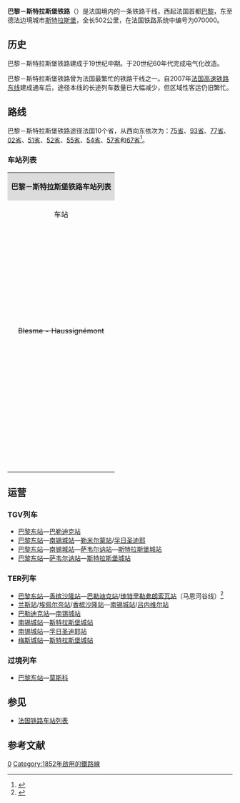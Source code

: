 {{noteTA
|T=zh-cn:巴黎－斯特拉斯堡铁路;zh-tw:巴黎－史特拉斯堡鐵路
|1=斯特拉斯堡=>zh-tw:史特拉斯堡}}
{{Infobox rail system-route
|box_width=
|rail_name=巴黎－斯特拉斯堡铁路<br>Ligne de Paris-Est à Strasbourg-Ville
|banner_color=
|sec_banner_color=
|logo_filename={{法国交通标志/铁路|070000}}
|image_width=
|logo_bgcolor=
|logo_note=
|image =Ligne Paris - Strasbourg.svg
|imagesize=
|caption=巴黎－斯特拉斯堡铁路线路图
|system_map=
|mapimage_width=
|map_bgcolor=
|locale={{FRA}}
|service_type=客货共用、干线铁路
|start=[[巴黎东站|巴黎东站]]、[[斯特拉斯堡城站|斯特拉斯堡城站]]
|begin_operation=
|end_operation=
|operation_note=
|system_length=公里
|length_in_operation=
|total_length=
|status=使用中
|line_title=线路
|lines=[[复线铁路|复线铁路]]
|stations= 
|route_title=线路
|main_route=
|secondary_route=
|branch_route=
|standard=
|main_stations=[[巴黎东站|巴黎东站]]、[[莫城站|莫城站]]、[[沙托蒂耶里站|沙托蒂耶里站]]、[[埃佩尔奈站|埃佩尔奈站]]、[[香槟沙隆站|香槟沙隆站]]、[[巴勒迪克站|巴勒迪克站]]、[[南锡城站|南锡城站]]、[[斯特拉斯堡城站|斯特拉斯堡城站]]
|ridership=
|fleet_size=
|max_speed= 120-220km/h
|track_gauge={{standard gauge}}（[[标准轨|标准轨]]）
|distance_between_mainlines=
|min_radius=
|max_grade=
|block_signal=自动闭塞
|electrified=[[接触网供电|接触网供电]]：50Hz 25,000V
|depot=
|operator={{法国交通数据|sncf}}
|franchise=
|hq=
|key_person=
|website=
|route_map={{巴黎－斯特拉斯堡铁路RDT}}
|collapsed=
}}

'''巴黎－斯特拉斯堡铁路'''（{{lang-fr|Ligne de Paris-Est à Strasbourg-Ville}}）是法国境内的一条铁路干线，西起法国首都[[巴黎|巴黎]]，东至德法边境城市[[斯特拉斯堡|斯特拉斯堡]]，全长502公里，在法国铁路系统中编号为070000。

==历史==

巴黎－斯特拉斯堡铁路建成于19世纪中期。于20世纪60年代完成电气化改造。

巴黎－斯特拉斯堡铁路曾为法国最繁忙的铁路干线之一。自2007年[[法国高速铁路东线|法国高速铁路东线]]建成通车后，途径本线的长途列车数量已大幅减少，但区域性客运仍旧繁忙。

==路线==

巴黎－斯特拉斯堡铁路途径法国10个省，从西向东依次为：[[巴黎|75省]]、[[塞纳-圣但尼省|93省]]、[[塞纳-马恩省|77省]]、[[埃纳省|02省]]、[[马恩省|51省]]、[[上马恩省|52省]]、[[默兹省|55省]]、[[默尔特-摩泽尔省|54省]]、[[摩泽尔省|57省]]和[[下莱茵省|67省]]<ref name="geo">{{Cite web|url=https://www.geoportail.gouv.fr/carte|title=Carte|accessdate=2019-12-13|author=Géoportail|language=fr|publisher=Géoportail|archive-url=https://web.archive.org/web/20170129154129/https://www.geoportail.gouv.fr/carte/|archive-date=2017-01-29|dead-url=yes}}</ref>。

===车站列表===

{| class="wikitable mw-collapsible " style="margin:1em auto 1em auto; font-size:smaller"
|colspan="5" align="center" style="background:#DCDCDC"|'''巴黎－斯特拉斯堡铁路车站列表'''
|-
!align="center" |车站
!align="center" |公里数
!align="center" |交汇路线
!align="center" |本线停靠车种
!align="center" |可换乘交通
|-
|align="center"|{{Arret|Paris-Est|[[巴黎东站|巴黎东站]]}}
|0
|
|align="center"|{{法国交通数据|tgv}}<br>[[城际快车|'''ICE''']]<br>{{法国交通数据|ter|ges}}<br>{{法国交通数据|tn}} {{法国交通数据|tn|p}}
|{{法国交通数据|ratp}} {{法国交通数据|ratp|m}} {{M4-Paris_logo}} {{M5-Paris_logo}} <br>{{法国交通数据|ratp}} {{法国交通数据|ratp|bus}}<br>{{法国交通数据|rer}} {{法国交通数据|rer|a}} {{法国交通数据|rer|d}}
|-
|align="center"|{{Arret|Rosa Parks|[[罗萨·帕克斯站|罗萨·帕克斯站]]}}
|2.490
|
|align="center"|{{法国交通数据|rer}} {{法国交通数据|rer|e}}
|{{法国交通数据|ratp}} {{法国交通数据|ratp|bus}}
|-
|align="center"|{{Arret|Pantin|[[庞坦站|庞坦站]]}}
|4.460
|
|align="center"|{{法国交通数据|rer}} {{法国交通数据|rer|e}}
|{{法国交通数据|ratp}} {{法国交通数据|ratp|bus}}
|-
|align="center"|{{Arret|Noisy-le-Sec|[[努瓦西勒塞克站|努瓦西勒塞克站]]}}
|8.910
|{{法国交通标志/铁路|001000}} [[巴黎－米卢斯铁路|巴黎－米卢斯铁路]]↙
|align="center"|{{法国交通数据|rer}} {{法国交通数据|rer|e}}
|{{法国交通数据|ratp}} {{法国交通数据|ratp|bus}}<br>{{法国交通数据|ratp}} {{法国交通数据|idf|t}} {{法国交通数据|idf|t|1}}
|-
|align="center"|{{Arret|Bondy|[[邦迪站|邦迪站]]}}
|11.274
|{{法国交通标志/铁路|958000}} {{link-fr|邦迪－欧奈苏布瓦铁路|Ligne de Bondy à Aulnay-sous-Bois}}↘
|align="center"|{{法国交通数据|rer}} {{法国交通数据|rer|e}}
|{{法国交通数据|ratp}} {{法国交通数据|ratp|bus}}<br>{{法国交通数据|ratp}} {{法国交通数据|idf|t}} {{法国交通数据|idf|t|4}}
|-
|align="center"|{{Arret|Le Raincy - Villemomble<br> - Montfermeil|[[勒兰西-维勒蒙布勒-蒙费尔梅伊站|勒兰西-维勒蒙布勒<br>-蒙费尔梅伊站]]}}
|12.980
|
|align="center"|{{法国交通数据|rer}} {{法国交通数据|rer|e}}
|{{法国交通数据|ratp}} {{法国交通数据|ratp|bus}}<br>{{法国交通数据|93}}
|-
|align="center"|{{Arret|Gagny|[[加尼站|加尼站]]}}
|14.055
|
|align="center"|{{法国交通数据|rer}} {{法国交通数据|rer|e}}
|{{法国交通数据|ratp}} {{法国交通数据|ratp|bus}}<br>{{法国交通数据|93}}
|-
|align="center"|{{Arret|Le Chénay - Gagny|[[勒谢奈-加尼站|勒谢奈-加尼站]]}}
|16.260
|
|align="center"|{{法国交通数据|rer}} {{法国交通数据|rer|e}}
|{{法国交通数据|93}}
|-
|align="center"|{{Arret|Chelles - Gournay|[[谢勒-古尔奈站|谢勒-古尔奈站]]}}
|18.310
|
|align="center"|{{法国交通数据|rer}} {{法国交通数据|rer|e}}<br>{{法国交通数据|tn}} {{法国交通数据|tn|p}} 
|{{法国交通数据|ratp}} {{法国交通数据|ratp|bus}}<br>{{法国交通数据/城市公共交通|谢勒}}<br>{{法国交通数据|93}}
|-
|align="center"|{{Arret|Vaire - Torcy|[[韦尔-托尔西站|韦尔-托尔西站]]}}
|22.483
|{{法国交通标志/铁路|005000}} [[东部高速铁路|东部高速铁路]]↘
|align="center"|{{法国交通数据|tn}} {{法国交通数据|tn|p}} 
|{{法国交通数据|car|77}}<br>{{法国交通数据|ratp|bus}}<br>{{法国交通数据/城市公共交通|谢勒}}
|-
|align="center"|{{Arret|Lagny - Thorigny|[[拉尼-托里尼站|拉尼-托里尼站]]}}
|27.352
|
|align="center"|{{法国交通数据|tn}} {{法国交通数据|tn|p}} 
|{{法国交通数据/城市公共交通|马恩拉瓦莱}}<br>{{法国交通数据/城市公共交通|谢勒}}
|-
|align="center"|{{Arret|Esbly|[[埃斯布利站|埃斯布利站]]}}
|36.142
|{{法国交通标志/铁路|071000}} {{link-fr|埃斯布利－克雷西拉沙佩勒铁路|Ligne d'Esbly à Crécy-la-Chapelle}}↖
|align="center"|{{法国交通数据|tn}} {{法国交通数据|tn|p}} 
|{{法国交通数据/城市公共交通|马恩拉瓦莱}}<br>{{法国交通数据/城市公共交通|谢勒}}
|-
|align="center"|{{Arret|Meaux|[[莫城站|莫城站]]}}
|44.135
|
|align="center"|{{法国交通数据|tn}} {{法国交通数据|tn|p}} 
|{{法国交通数据|car|77}}<br>{{法国交通数据/城市公共交通|莫城}}
|-
|align="center"|{{Arret|Trilport|[[特里尔波尔站|特里尔波尔站]]}}
|50.240
|{{法国交通标志/铁路|072000}} {{link-fr|特里尔波尔－巴佐什铁路|Ligne de Trilport à Bazoches}}↘
|align="center"|{{法国交通数据|tn}} {{法国交通数据|tn|p}} 
|{{法国交通数据|car|77}}<br>{{法国交通数据/城市公共交通|莫城}}
|-
|align="center"|{{Arret|Changy - Saint-Jean|[[尚日-圣让站|尚日-圣让站]]}}
|57.691
|
|align="center"|{{法国交通数据|tn}} {{法国交通数据|tn|p}} 
|
|-
|align="center"|{{Arret|La Ferté-sous-Jouarre|[[拉费泰苏茹阿尔站|拉费泰苏茹阿尔站]]}}
|65.154
|
|align="center"|{{法国交通数据|tn}} {{法国交通数据|tn|p}} 
|{{法国交通数据|car|77}}
|-
|align="center"|{{Arret|Nanteuil - Saâcy|[[楠特伊-萨阿西站|楠特伊-萨阿西站]]}}
|73.816
|
|align="center"|{{法国交通数据|tn}} {{法国交通数据|tn|p}} 
|
|-
|align="center"|{{Arret|Nogent-L'Artaud - Charlie|[[诺让拉尔托-沙尔利站|诺让拉尔托-沙尔利站]]}}
|83.778
|
|align="center"|{{法国交通数据|tn}} {{法国交通数据|tn|p}} 
|
|-
|align="center"|{{Arret|Chézy-sur-Marne|[[马恩河畔谢济站|马恩河畔谢济站]]}}
|88.065
|
|align="center"|{{法国交通数据|tn}} {{法国交通数据|tn|p}} 
|{{法国交通数据|car|77}}
|-
|align="center"|{{Arret|Château-Thierry|[[蒂耶里堡站|蒂耶里堡站]]}}
|94.488
|
|align="center"|{{法国交通数据|tn}} {{法国交通数据|tn|p}}<br>{{法国交通数据|ter|ges}} 
|{{法国交通数据|car|02}}
|-
|align="center"|<s>{{lang|fr|Mézy}}</s><br><s>{{link-fr|梅济站|Gare de Mézy}}</s>
|103.169
|
|align="center"|（货运）
|
|-
|align="center"|{{Arret|Dormans|[[多尔芒站|多尔芒站]]}}
|116.401
|
|align="center"|{{法国交通数据|ter|ges}} 
|
|-
|align="center"|{{Arret|Epernay|[[埃佩尔奈站|埃佩尔奈站]]}}
|141.395
|{{法国交通标志/铁路|074000}} [[埃佩尔奈－兰斯铁路|埃佩尔奈－兰斯铁路]]↘
|align="center"|{{法国交通数据|ter|ges}} 
|{{法国交通数据|car|51}}<br>{{法国交通数据/城市公共交通|埃佩尔奈}}
|-
|align="center"|{{Arret|Châlons-en-Champagne|[[香槟沙隆站|香槟沙隆站]]}}
|169.738
|{{法国交通标志/铁路|081000}} [[香槟沙隆－兰斯铁路|香槟沙隆－兰斯铁路]]↗
|align="center"|{{法国交通数据|tgv}}<br>{{法国交通数据|ter|ges}} 
|{{法国交通数据|car|51}}<br>{{法国交通数据/城市公共交通|香槟沙隆}}
|-
|align="center"|{{Arret|Vitry-le-François|[[维特里勒弗朗索瓦站|维特里勒弗朗索瓦站]]}}
|204.898
|
|align="center"|{{法国交通数据|tgv}}<br>{{法国交通数据|ter|ges}} 
|{{法国交通数据|car}}<br>{{法国交通数据/城市公共交通|维特里勒弗朗索瓦}}
|-
|align="center"|<s>Blesme - Haussignémont<br>{{link-fr|布莱姆-欧西涅蒙站|Gare de Blesme - Haussignémont}}</s>
|217.109
|{{法国交通标志/铁路|002000}} [[布莱姆-欧西涅蒙－肖蒙铁路|布莱姆-欧西涅蒙－肖蒙铁路]]↙
|align="center"|（关闭）
|
|-
|align="center"|{{Arret|Révigny|[[雷维尼站|雷维尼站]]}}
|238.040
|
|align="center"|{{法国交通数据|ter|ges}}
|{{法国交通数据|car}}
|-
|align="center"|{{Arret|Bar-le-Duc|[[巴勒迪克站|巴勒迪克站]]}}
|253.558
|
|align="center"|{{法国交通数据|tgv}}<br>{{法国交通数据|ter|ges}}
|{{法国交通数据|car|55}}<br>{{法国交通数据/城市公共交通|巴勒迪克}}
|-
|align="center"|{{Arret|Nançois - Tronville|[[楠苏瓦-特龙维尔站|楠苏瓦-特龙维尔站]]}}
|264.947
|{{法国交通标志/铁路|027000}} [[楠苏瓦-特龙维尔－讷沙托铁路|楠苏瓦-特龙维尔－讷沙托铁路]]↙
|align="center"|{{法国交通数据|ter|ges}}
|
|-
|align="center"|{{Arret|Léroville|[[莱鲁维尔站|莱鲁维尔站]]}}
|288.718
|{{法国交通标志/铁路|089000}} [[莱鲁维尔－梅斯铁路|莱鲁维尔－梅斯铁路]]↘
|align="center"|{{法国交通数据|ter|ges}}
|
|-
|align="center"|{{Arret|Commercy|[[科梅尔西站|科梅尔西站]]}}
|294.011
|{{法国交通标志/铁路|089000}} [[莱鲁维尔－梅斯铁路|莱鲁维尔－梅斯铁路]]<small>（联络线）</small>↗
|align="center"|{{法国交通数据|ter|ges}}
|{{法国交通数据|car|55}}
|-
|align="center"|{{Arret|Pagny-sur-Meuse|[[默兹河畔帕尼站|默兹河畔帕尼站]]}}
|307.863
|{{法国交通标志/铁路|026000}} [[博洛涅－默兹河畔帕尼铁路|博洛涅－默兹河畔帕尼铁路]]↙
|align="center"|{{法国交通数据|ter|ges}}
|
|-
|align="center"|{{Arret|Foug|[[富镇站|富镇站]]}}
|312.613
|{{法国交通标志/铁路|032000}} [[屈尔蒙-沙兰德雷－图勒铁路|屈尔蒙-沙兰德雷－图勒铁路]]<small>（联络线）</small>↙
|align="center"|{{法国交通数据|ter|ges}} 
|
|-
|align="center"|{{Arret|Toul|[[图勒站|图勒站]]}}
|319.378
|{{法国交通标志/铁路|032000}} [[屈尔蒙-沙兰德雷－图勒铁路|屈尔蒙-沙兰德雷－图勒铁路]]↖
|align="center"|{{法国交通数据|ter|ges}} 
|{{法国交通数据/城市公共交通|图勒}}<br>{{法国交通数据|car|54}}
|-
|align="center"|{{Arret|Fontenoy-sur-Moselle|[[摩泽尔河畔丰特努瓦站|摩泽尔河畔丰特努瓦站]]}}
|328.138
|
|align="center"|{{法国交通数据|ter|ges}} 
|
|-
|align="center" rowspan=2|{{Arret|Liverdun|[[利韦尔坦站|利韦尔坦站]]}}
|337.393
|
|align="center"|{{法国交通数据|ter|ges}} 
|
|-
|340.647
|{{法国交通标志/铁路|090000}} [[弗鲁阿尔－诺韦昂铁路|弗鲁阿尔－诺韦昂铁路]]联络线<small>（梅斯方向）</small>↘
|
|
|-
|align="center"|{{Arret|Frouard|[[弗鲁阿尔站|弗鲁阿尔站]]}}
|344.266
|{{法国交通标志/铁路|090000}} [[弗鲁阿尔－诺韦昂铁路|弗鲁阿尔－诺韦昂铁路]]↗
|align="center"|{{法国交通数据|ter|ges}} 
|{{法国交通数据/城市公共交通|南锡郊区}}
|-
|align="center"|{{Arret|Champigneulles|[[尚皮尼厄勒站|尚皮尼厄勒站]]}}
|347.179
|
|align="center"|{{法国交通数据|ter|ges}} 
|{{法国交通数据/城市公共交通|南锡}}<br>{{法国交通数据|car|54}}
|-
|align="center"|{{Arret|Nancy-Ville|[[南锡城站|南锡城站]]}}
|352.431
|
|align="center"|{{法国交通数据|tgv}}<br>{{法国交通数据|ouigo}}<br>{{法国交通数据|ter|ges}} 
|{{法国交通数据/城市公共交通|南锡}}<br>{{法国交通数据|car|54}}<br>{{Flixbus logo}}
|-
|align="center"|{{Arret|Jarville-la-Malgrange|[[雅维尔拉马尔格朗日站|雅维尔拉马尔格朗日站]]}}
|355.516
|{{法国交通标志/铁路|040000}} [[雅维尔拉马尔格朗日－米尔库尔铁路|雅维尔拉马尔格朗日－米尔库尔铁路]]↙
|align="center"|{{法国交通数据|ter|ges}} 
|
|-
|align="center"|{{Arret|Lavilleneuve-devant-Nancy|[[南锡前新城站|南锡前新城站]]}}
|357.951
|
|align="center"|{{法国交通数据|ter|ges}} 
|
|-
|align="center"|{{Arret|Varengéville - Saint-Nicolas|[[瓦朗热维尔-圣尼古拉站|瓦朗热维尔-圣尼古拉站]]}}
|365.396
|
|align="center"|{{法国交通数据|ter|ges}} 
|
|-
|align="center"|{{Arret|Dombasle-sur-Meurthe|[[默尔特河畔栋巴勒站|默尔特河畔栋巴勒站]]}}
|368.080
|
|align="center"|{{法国交通数据|ter|ges}} 
|
|-
|align="center"|{{Arret|Rosière-aux-Salines|[[罗西耶尔欧萨利讷站|罗西耶尔欧萨利讷站]]}}
|370.143
|{{法国交通标志/铁路|039000}} {{link-fr|图勒－罗西耶尔欧萨利讷铁路|Ligne de Toul à Rosières-aux-Salines}}（货运）↖
|align="center"|{{法国交通数据|ter|ges}} 
|
|-
|align="center"|{{Arret|Blainville - Damelevières|[[布兰维尔-达姆勒维耶尔站|布兰维尔-达姆勒维耶尔站]]}}
|375.464
|{{法国交通标志/铁路|042000}} [[布兰维尔-达姆勒维耶尔－吕尔铁路|布兰维尔－吕尔铁路]]↙
|align="center"|{{法国交通数据|ter|ges}} 
|
|-
|align="center"|{{Arret|Mont-sur-Meurthe|[[默尔特河畔蒙站|默尔特河畔蒙站]]}}
|380.354
|
|align="center"|{{法国交通数据|ter|ges}} 
|
|-
|align="center"|{{Arret|Lunéville|[[吕内维尔站|吕内维尔站]]}}
|385.178
|{{法国交通标志/铁路|067000}} [[吕内维尔－圣迪耶铁路|吕内维尔－圣迪耶铁路]]↙
|align="center"|{{法国交通数据|tgv}}<br>{{法国交通数据|ter|ges}} 
|{{法国交通数据/城市公共交通|吕内维尔}}<br>{{法国交通数据|car|54}}
|-
|align="center"|{{Arret|Igney - Avricourt|[[伊涅-阿夫里库尔站|伊涅-阿夫里库尔站]]}}
|409.589
|
|align="center"|{{法国交通数据|ter|ges}} 
|
|-
|align="center"|{{lang|fr|Héming}}<br>{{link-fr|埃曼站|Gare de Héming}}
|423.288
|
|align="center"|（货运）
|
|-
|align="center"|{{Arret|Sarrebourg|[[萨尔堡站|萨尔堡站]]}}
|431.825
|{{法国交通标志/铁路|140000}} [[雷丹－梅斯铁路|雷丹－梅斯铁路]]<small>（联络线）</small>↘
|align="center"|{{法国交通数据|tgv}}<br>{{法国交通数据|ter|ges}} 
|{{法国交通数据|car|ges}}<br>{{法国交通数据|car|57}}
|-
|align="center"|{{Arret|Réding|[[雷丹站|雷丹站]]}}
|435.200
|{{法国交通标志/铁路|140000}} [[雷丹－梅斯铁路|雷丹－梅斯铁路]]↗
|align="center"|{{法国交通数据|ter|ges}} 
|{{法国交通数据|car|ges}}<br>{{法国交通数据|car|57}}
|-
|align="center"|{{Arret|Lutzelbourg|[[吕策尔堡站|吕策尔堡站]]}}
|447.983
|
|align="center"|{{法国交通数据|ter|ges}} 
|{{法国交通数据|car|57}}
|-
|align="center"|{{Arret|Saverne|[[萨韦尔讷站|萨韦尔讷站]]}}
|458.011
|
|align="center"|{{法国交通数据|tgv}}<br>{{法国交通数据|ter|ges}} 
|{{法国交通数据/城市公共交通|萨韦尔讷}}<br>{{法国交通数据|car|67}}
|-
|align="center"|{{Arret|Steinbourg|[[什泰因堡站|什泰因堡站]]}}
|462.475
|
|align="center"|{{法国交通数据|ter|ges}} 
|{{法国交通数据|car|67}}
|-
|align="center"|{{Arret|Dettvillers|[[代特维莱尔站|代特维莱尔站]]}}
|466.462
|
|align="center"|{{法国交通数据|ter|ges}} 
|
|-
|align="center"|{{Arret|Wilwisheim|[[维尔维赛姆站|维尔维赛姆站]]}}
|469.674
|
|align="center"|{{法国交通数据|ter|ges}} 
|
|-
|align="center"|{{Arret|Hochfelden|[[奥克费尔登站|奥克费尔登站]]}}
|474.548
|
|align="center"|{{法国交通数据|ter|ges}} 
|
|-
|align="center"|{{Arret|Schwindratzheim|[[什温德拉蔡姆站|什温德拉蔡姆站]]}}
|476.648
|
|align="center"|{{法国交通数据|ter|ges}} 
|
|-
|align="center"|{{Arret|Mommenheim|[[莫默奈姆站|莫默奈姆站]]}}
|479.729
|{{法国交通标志/铁路|161000}} {{link-fr|莫默奈姆－萨尔格米讷铁路|Ligne de Mommenheim à Sarreguemines}}↗
|align="center"|{{法国交通数据|ter|ges}} 
|
|-
|align="center"|{{Arret|Brumath|[[布吕马特站|布吕马特站]]}}
|484.854
|
|align="center"|{{法国交通数据|ter|ges}} 
|{{法国交通数据|car|67}}
|-
|align="center"|{{Arret|Stephansfeld|[[斯特凡斯费尔德站|斯特凡斯费尔德站]]}}
|486.574
|
|align="center"|{{法国交通数据|ter|ges}} 
|{{法国交通数据|car|67}}
|-
|align="center"|{{Arret|Vendenheim|[[文德奈姆站|文德奈姆站]]}}
|492.396
|{{法国交通标志/铁路|005000}} [[东部高速铁路|东部高速铁路]]↖<br>{{法国交通标志/铁路|146000}} [[文德奈姆－维桑堡铁路|文德奈姆－维桑堡铁路]]↗
|align="center"|{{法国交通数据|ter|ges}} 
|{{法国交通数据|car|67}}
|-
|align="center"|{{Arret|Mundolsheom|[[蒙多尔赛姆站|蒙多尔赛姆站]]}}
|494.741
|
|align="center"|{{法国交通数据|ter|ges}} 
|{{法国交通数据|car|67}}
|-
|align="center"|{{Arret|Hausbergen|[[奥斯贝尔根站|奥斯贝尔根站]]}}
|497.208
|
|align="center"|（编组站）
|
|-
|align="center"|{{Arret|Strasbourg-Ville|[[斯特拉斯堡城站|斯特拉斯堡城站]]}}
|502.000
|{{法国交通标志/铁路|145000}} [[斯特拉斯堡－洛泰堡铁路|斯特拉斯堡－洛泰堡铁路]]↗<br>{{法国交通标志/铁路|115000}} [[斯特拉斯堡－圣路易铁路|斯特拉斯堡－圣路易铁路]]↓<br>{{法国交通标志/铁路|110000}} [[斯特拉斯堡－圣迪耶铁路|斯特拉斯堡－圣迪耶铁路]]↙<br>{{法国交通标志/铁路|142000}} {{link-fr|斯特拉斯堡－莱茵港铁路|Ligne de Strasbourg-Ville à Strasbourg-Port-du-Rhin}}↘
|align="center"|{{法国交通数据|tgv}}<br>{{法国交通数据|ouigo}}<br>[[城际快车|'''ICE''']]<br>{{法国交通数据|ter|ges}} 
|{{法国交通数据|car|67}}<br>{{法国交通数据/城市公共交通|斯特拉斯堡}}
|}

==运营==

===TGV列车===

* [[巴黎东站|巴黎东站]]—[[巴勒迪克站|巴勒迪克站]]
* [[巴黎东站|巴黎东站]]—[[南锡城站|南锡城站]]—[[勒米尔蒙站|勒米尔蒙站]]/[[孚日圣迪耶站|孚日圣迪耶]]
* [[巴黎东站|巴黎东站]]—[[南锡城站|南锡城站]]—[[萨韦尔讷站|萨韦尔讷站]]—[[斯特拉斯堡城站|斯特拉斯堡城站]]
* [[巴黎东站|巴黎东站]]—[[萨韦尔讷站|萨韦尔讷站]]—[[斯特拉斯堡城站|斯特拉斯堡城站]]

===TER列车===

* [[巴黎东站|巴黎东站]]—[[香槟沙隆站|香槟沙隆站]]—[[巴勒迪克站|巴勒迪克站]]/[[维特里勒弗朗索瓦站|维特里勒弗朗索瓦站]]（马恩河谷线）<ref>{{Cite web|url=http://cdn.ter.sncf.com/medias/PDF/champagne_ardenne/(2)%20Horaires%20du%2011%20d%C3%A9c_tcm57-113649_tcm57-113648.pdf|title=(Bar-le-Duc) Saint-Dizier－Vitry－Châlons－Epernay－Paris|accessdate=2016-12-04|author=TER Champagne-Ardenne|date=|language=法语|publisher=}}{{Dead link|date=2018年5月 |bot=InternetArchiveBot |fix-attempted=no }}</ref>
* [[兰斯站|兰斯站]]/[[埃佩尔奈站|埃佩尔奈站]]/[[香槟沙隆站|香槟沙隆站]]—[[南锡城站|南锡城站]]/[[吕内维尔站|吕内维尔站]]
* [[巴勒迪克站|巴勒迪克站]]—[[南锡城站|南锡城站]]
* [[南锡城站|南锡城站]]—[[斯特拉斯堡城站|斯特拉斯堡城站]]
* [[南锡城站|南锡城站]]—[[孚日圣迪耶站|孚日圣迪耶站]]
* [[梅斯城站|梅斯城站]]—[[斯特拉斯堡城站|斯特拉斯堡城站]]

===过境列车===

* [[巴黎东站|巴黎东站]]—[[莫斯科|莫斯科]]

==参见==
* [[法国铁路车站列表|法国铁路车站列表]]

== 参考文献 ==
{{Reflist}}

{{法国主要铁路线}}

[[Category:法国铁路线|0]]
[[Category:1852年啟用的鐵路線|Category:1852年啟用的鐵路線]]